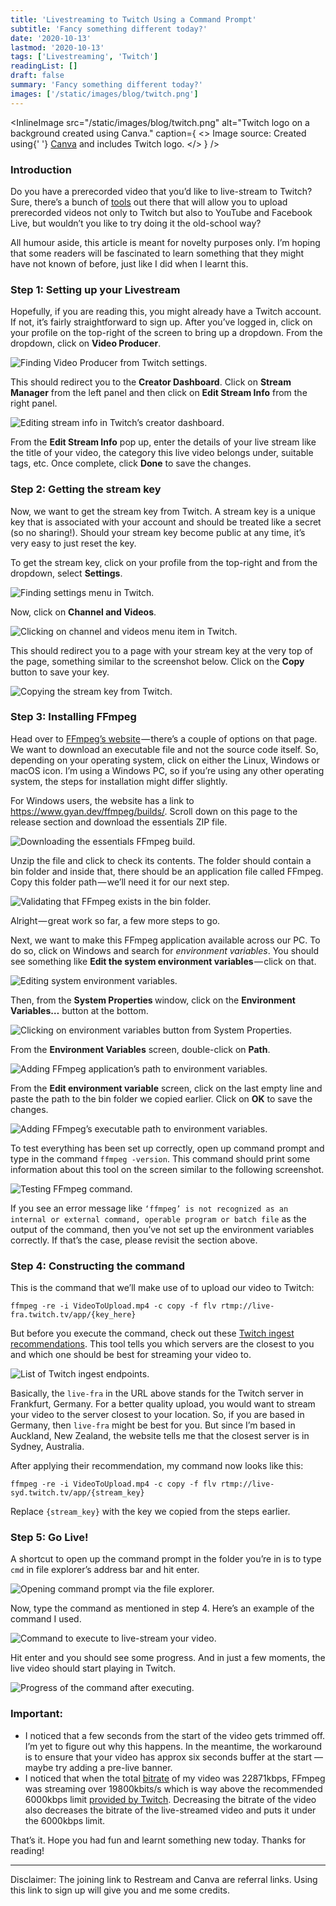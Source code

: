 ```yaml
---
title: 'Livestreaming to Twitch Using a Command Prompt'
subtitle: 'Fancy something different today?'
date: '2020-10-13'
lastmod: '2020-10-13'
tags: ['Livestreaming', 'Twitch']
readingList: []
draft: false
summary: 'Fancy something different today?'
images: ['/static/images/blog/twitch.png']
---
```


<InlineImage
  src="/static/images/blog/twitch.png"
  alt="Twitch logo on a background created using Canva."
  caption={
    <>
      Image source: Created using{' '}
      <a href="https://www.canva.com/join/goldfish-dices-knapsack">Canva</a> and includes Twitch
      logo.
    </>
  }
/>

### Introduction

Do you have a prerecorded video that you’d like to live-stream to Twitch? Sure, there’s a bunch of [tools](https://restream.io/join/X49X5) out there that will allow you to upload prerecorded videos not only to Twitch but also to YouTube and Facebook Live, but wouldn’t you like to try doing it the old-school way?

All humour aside, this article is meant for novelty purposes only. I’m hoping that some readers will be fascinated to learn something that they might have not known of before, just like I did when I learnt this.

### Step 1: Setting up your Livestream

Hopefully, if you are reading this, you might already have a Twitch account. If not, it’s fairly straightforward to sign up. After you’ve logged in, click on your profile on the top-right of the screen to bring up a dropdown. From the dropdown, click on **Video Producer**.

![Finding Video Producer from Twitch settings.](/static/images/blog/contents/1_g6fPTMzyh8WgiR2jFNlO4A.png)

This should redirect you to the **Creator Dashboard**. Click on **Stream Manager** from the left panel and then click on **Edit Stream Info** from the right panel.

![Editing stream info in Twitch’s creator dashboard.](/static/images/blog/contents/1_3b-TrvvWd0PKXuon0eq6EQ.png)

From the **Edit Stream Info** pop up, enter the details of your live stream like the title of your video, the category this live video belongs under, suitable tags, etc. Once complete, click **Done** to save the changes.

### Step 2: Getting the stream key

Now, we want to get the stream key from Twitch. A stream key is a unique key that is associated with your account and should be treated like a secret (so no sharing!). Should your stream key become public at any time, it’s very easy to just reset the key.

To get the stream key, click on your profile from the top-right and from the dropdown, select **Settings**.

![Finding settings menu in Twitch.](/static/images/blog/contents/1_fmGUqGTHToCGr5Es9SEBUg.png)

Now, click on **Channel and Videos**.

![Clicking on channel and videos menu item in Twitch.](/static/images/blog/contents/1_4Muk5-mPRLk-tWn3pJA_Sg.png)

This should redirect you to a page with your stream key at the very top of the page, something similar to the screenshot below. Click on the **Copy** button to save your key.

![Copying the stream key from Twitch.](/static/images/blog/contents/1_wpENUx3vPvTpsMlIX2bvhA.png)

### Step 3: Installing FFmpeg

Head over to [FFmpeg’s website](https://ffmpeg.org/download.html) — there’s a couple of options on that page. We want to download an executable file and not the source code itself. So, depending on your operating system, click on either the Linux, Windows or macOS icon. I’m using a Windows PC, so if you’re using any other operating system, the steps for installation might differ slightly.

For Windows users, the website has a link to https://www.gyan.dev/ffmpeg/builds/. Scroll down on this page to the release section and download the essentials ZIP file.

![Downloading the essentials FFmpeg build.](/static/images/blog/contents/1_xqt-D6LNVngX_R5POg8PVQ.png)

Unzip the file and click to check its contents. The folder should contain a bin folder and inside that, there should be an application file called FFmpeg. Copy this folder path — we’ll need it for our next step.

![Validating that FFmpeg exists in the bin folder.](/static/images/blog/contents/1_5O5hYrjaUK7-R6YalTOOPg.png)

Alright — great work so far, a few more steps to go.

Next, we want to make this FFmpeg application available across our PC. To do so, click on Windows and search for _environment variables_. You should see something like **Edit the system environment variables** — click on that.

![Editing system environment variables.](/static/images/blog/contents/1_xhLRrq5l5Y8RZuKpidvO9w.png)

Then, from the **System Properties&#x20;**&#x77;indow, click on the **Environment Variables…** button at the bottom.

![Clicking on environment variables button from System Properties.](/static/images/blog/contents/1_0LVDA4SBqDMO-uMdqyUOVw.png)

From the **Environment Variables** screen, double-click on **Path**.

![Adding FFmpeg application’s path to environment variables.](/static/images/blog/contents/1_cCJNmzNrYShmWz1UWenbtA.png)

From the **Edit environment variable** screen, click on the last empty line and paste the path to the bin folder we copied earlier. Click on **OK** to save the changes.

![Adding FFmpeg’s executable path to environment variables.](/static/images/blog/contents/1_xn3prNiFqET6veMJ33uzBg.png)

To test everything has been set up correctly, open up command prompt and type in the command `ffmpeg -version`. This command should print some information about this tool on the screen similar to the following screenshot.

![Testing FFmpeg command.](/static/images/blog/contents/1_r1JilO0wSvB0aEYP5I6OrA.png)

If you see an error message like `‘ffmpeg’ is not recognized as an internal or external command, operable program or batch file` as the output of the command, then you’ve not set up the environment variables correctly. If that’s the case, please revisit the section above.

### Step 4: Constructing the command

This is the command that we’ll make use of to upload our video to Twitch:

```
ffmpeg -re -i VideoToUpload.mp4 -c copy -f flv rtmp://live-fra.twitch.tv/app/{key_here}
```

But before you execute the command, check out these [Twitch ingest recommendations](https://stream.twitch.tv/ingests/). This tool tells you which servers are the closest to you and which one should be best for streaming your video to.

![List of Twitch ingest endpoints.](/static/images/blog/contents/1_tbvwqpoh9nYbTyJh93HgFg.png)

Basically, the `live-fra` in the URL above stands for the Twitch server in Frankfurt, Germany. For a better quality upload, you would want to stream your video to the server closest to your location. So, if you are based in Germany, then `live-fra` might be best for you. But since I’m based in Auckland, New Zealand, the website tells me that the closest server is in Sydney, Australia.

After applying their recommendation, my command now looks like this:

```
ffmpeg -re -i VideoToUpload.mp4 -c copy -f flv rtmp://live-syd.twitch.tv/app/{stream_key}
```

Replace `{stream_key}` with the key we copied from the steps earlier.

### Step 5: Go Live!

A shortcut to open up the command prompt in the folder you’re in is to type `cmd` in file explorer’s address bar and hit enter.

![Opening command prompt via the file explorer.](/static/images/blog/contents/1_5G0jTD3PYRdrpSMMnpTzTg.gif)

Now, type the command as mentioned in step 4. Here’s an example of the command I used.

![Command to execute to live-stream your video.](/static/images/blog/contents/1_H79BC1oYEL4vpiiHaTS_Nw.png)

Hit enter and you should see some progress. And in just a few moments, the live video should start playing in Twitch.

![Progress of the command after executing.](/static/images/blog/contents/1_9j8IeQ1ZB13e-YcGtqmbBA.png)

### Important:

- I noticed that a few seconds from the start of the video gets trimmed off. I’m yet to figure out why this happens. In the meantime, the workaround is to ensure that your video has approx six seconds buffer at the start —maybe try adding a pre-live banner.
- I noticed that when the total [bitrate](https://filmora.wondershare.com/video-editing-tips/what-is-video-bitrate.html) of my video was 22871kbps, FFmpeg was streaming over 19800kbits/s which is way above the recommended 6000kbps limit [provided by Twitch](https://help.twitch.tv/s/article/guide-to-broadcast-health-and-using-twitch-inspector?language=en_US). Decreasing the bitrate of the video also decreases the bitrate of the live-streamed video and puts it under the 6000kbps limit.

That’s it. Hope you had fun and learnt something new today. Thanks for reading!

---

Disclaimer: The joining link to Restream and Canva are referral links. Using this link to sign up will give you and me some credits.
